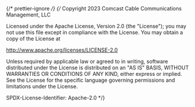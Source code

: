 ﻿{/* prettier-ignore */}
{/*
Copyright 2023 Comcast Cable Communications Management, LLC

Licensed under the Apache License, Version 2.0 (the "License");
you may not use this file except in compliance with the License.
You may obtain a copy of the License at

http://www.apache.org/licenses/LICENSE-2.0

Unless required by applicable law or agreed to in writing, software
distributed under the License is distributed on an "AS IS" BASIS,
WITHOUT WARRANTIES OR CONDITIONS OF ANY KIND, either express or implied.
See the License for the specific language governing permissions and
limitations under the License.

SPDX-License-Identifier: Apache-2.0
\*/}


<Meta of={MetadataCardContentStories} />

<Title />

A component to format metadata on CardContent. Contains a [Provider](?path=/docs/components-provider--basic) to format [Icon(s)](?path=/docs/components-icon--png).

## Source

https://github.com/rdkcentral/Lightning-UI-Components/tree/develop/packages/%40lightningjs/ui-components/src/components/MetadataCardContent

## Usage

```js
import { MetadataCardContent } from '@lightningjs/ui-components';

class Basic extends lng.Component {
  static _template() {
    return {
      MetadataCardContent: {
        type: MetadataCardContent,
        w: 600,
        h: 250,
        title: 'Title',
        description: 'Description',
        details: 'Details',
        provider: {
          visibleCount: args.visibleCount,
          providers: Array(10).fill(xfinityProviderLogoSquare)
        }
      }
    };
  }
}
```

## API

### Properties

| name        | type                                                  | required | default   | description                                                                               |
| ----------- | ----------------------------------------------------- | -------- | --------- | ----------------------------------------------------------------------------------------- |
| title       | string                                                | false    | undefined | title text                                                                                |
| description | string                                                | false    | undefined | description text directly below title                                                     |
| details     | string                                                | false    | undefined | details text at bottom left of component                                                  |
| provider    | [Provider](?path=/docs/components-provider--provider) | false    | undefined | an object of [Provider](?path=/docs/components-provider--provider) properties to patch in |

### Style Properties

| name             | type             | description                                                                              |
| ---------------- | ---------------- | ---------------------------------------------------------------------------------------- |
| detailsTextStyle | string \| object | text style for details                                                                   |
| providerStyle    | object           | style properties to pass along to the [Provider](?path=/docs/components-provider--basic) |

### Methods
